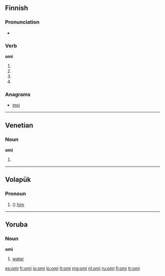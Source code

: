 ==Finnish==

===Pronunciation===
* {{rhymes|omi|lang=fi}}

===Verb===
'''omi'''

# {{fi-form of|omia|type=verb|pr=third person|pl=singular|mood=indicative|tense=past}}
# {{fi-form of|omia|type=verb|mood=indicative|tense=present connegative}}
# {{fi-form of|omia|type=verb|pr=second person|pl=singular|mood=imperative|tense=present}}
# {{fi-form of|omia|type=verb|pr=second person|pl=singular|mood=imperative|tense=present connegative}}

===Anagrams===
* [[moi#Finnish|moi]]

----

==Venetian==

===Noun===
'''omi''' {{m}}

# {{plural of|[[omo]]|lang=vec}}

----

==Volapük==

===Pronoun===
{{head|vo|pronoun form}}

# ({{inflection of|om||acc|s|lang=vo}}) [[him]]

----

==Yoruba==

===Noun===
'''omi''' 

# [[water]]

[[es:omi]]
[[fr:omi]]
[[io:omi]]
[[lo:omi]]
[[lt:omi]]
[[mg:omi]]
[[nl:omi]]
[[ru:omi]]
[[fi:omi]]
[[tr:omi]]